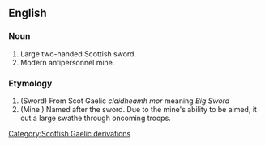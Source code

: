 ==English==
===Noun===
#Large two-handed Scottish sword.
#Modern antipersonnel mine.


===Etymology===

#(Sword) From Scot Gaelic ''claidheamh mor''  meaning ''Big Sword''
#(Mine ) Named after the sword. Due to the mine's ability to be aimed, it cut a large swathe through oncoming troops.
[[Category:Scottish Gaelic derivations]]